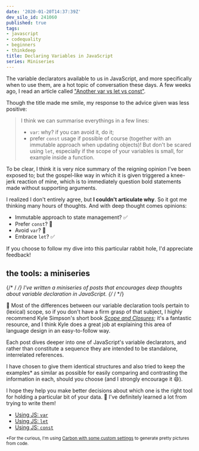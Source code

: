 ```yaml
---
date: '2020-01-20T14:37:39Z'
dev_silo_id: 241060
published: true
tags:
- javascript
- codequality
- beginners
- thinkdeep
title: Declaring Variables in JavaScript
series: Miniseries
---
```


The variable declarators available to us in JavaScript, and more specifically when to use them, are a hot topic of conversation these days. A few weeks ago, I read an article called ["Another var vs let vs const"](https://dev.to/stearm/another-var-vs-let-vs-const-27g1).

Though the title made me smile, my response to the advice given was less positive:

>I think we can summarise everythings in a few lines:
>
>* `var`: why? if you can avoid it, do it;
>* prefer `const` usage if possible of course (together with an immutable approach when updating objects)! But don't be scared using `let`, especially if the scope of your variables is small, for example inside a function.

To be clear, I think it is very nice summary of the reigning opinion I've been exposed to; but the gospel-like way in which it is given triggered a knee-jerk reaction of mine, which is to immediately question bold statements made without supporting arguments.

I realized I don't entirely agree, but **I couldn't articulate why**. So it got me thinking many hours of thoughts. And with deep thought comes opinions:

- Immutable approach to state management? ✅
- Prefer `const`? 🙅
- Avoid `var`? 🙅
- Embrace `let`? ✅

If you choose to follow my dive into this particular rabbit hole, I'd appreciate feedback!

## the tools: a miniseries
{/* / */}
I've written a miniseries of posts that encourages deep thoughts about variable declaration in JavaScript.
{/* / */}

<Aside>

📖 Most of the differences between our variable declaration tools pertain to (lexical) scope, so if you don't have a firm grasp of that subject, I highly recommend Kyle Simpson's short book _[Scope and Closures](https://github.com/getify/You-Dont-Know-JS)_; it's a fantastic resource, and I think Kyle does a great job at explaining this area of language design in an easy-to-follow way.

</Aside>

Each post dives deeper into one of JavaScript's variable declarators, and rather than constitute a sequence they are intended to be standalone, interrelated references.

I have chosen to give them identical structures and also tried to keep the examples* as similar as possible for easily comparing and contrasting the information in each, should you choose (and I strongly encourage it 😄).

I hope they help you make better decisions about which one is the right tool for holding a particular bit of your data. 🙏 I've definitely learned a lot from trying to write them!

- [Using JS: `var`](https://dev.to/daniel13rady/using-js-var-5kp)
- [Using JS: `let`](https://dev.to/daniel13rady/using-js-let-1k81)
- [Using JS: `const`](https://dev.to/daniel13rady/using-js-const-444)

<small>*For the curious, I'm using [Carbon with some custom settings](https://carbon.now.sh/?bg=rgba(255%2C255%2C255%2C0)&t=synthwave-84&wt=none&ds=false&dsyoff=20px&dsblur=68px&wc=false&wa=true&pv=0px&ph=0px&ln=false&fl=1&fm=Hack&fs=14px&lh=146%25&si=false&es=4x&wm=false) to generate pretty pictures from code.</small>
